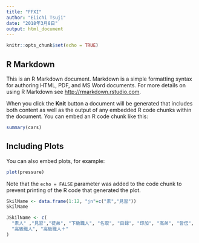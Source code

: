 ```yaml
---
title: "FFXI"
author: "Eiichi Tsuji"
date: "2018年3月8日"
output: html_document
---
```


```r
knitr::opts_chunk$set(echo = TRUE)
```

## R Markdown

This is an R Markdown document. Markdown is a simple formatting syntax for authoring HTML, PDF, and MS Word documents. For more details on using R Markdown see <http://rmarkdown.rstudio.com>.

When you click the **Knit** button a document will be generated that includes both content as well as the output of any embedded R code chunks within the document. You can embed an R code chunk like this:

```r
summary(cars)
```

## Including Plots

You can also embed plots, for example:

```r
plot(pressure)
```

Note that the `echo = FALSE` parameter was added to the code chunk to prevent printing of the R code that generated the plot.

```r

SkilName <- data.frame(1:12, "jn"=c("素","見習"))
SkilName

JSkilName <- c(
  "素人" ,"見習","徒弟", "下級職人", "名取", "目録", "印加", "高弟", "皆伝", "師範",
  "高級職人", "高級職人＋"
)

```


